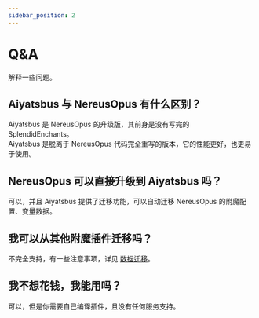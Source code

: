 ```yaml
---
sidebar_position: 2
---
```


# Q&A

解释一些问题。

## Aiyatsbus 与 NereusOpus 有什么区别？

Aiyatsbus 是 NereusOpus 的升级版，其前身是没有写完的 SplendidEnchants。
<br>Aiyatsbus 是脱离于 NereusOpus 代码完全重写的版本，它的性能更好，也更易于使用。

## NereusOpus 可以直接升级到 Aiyatsbus 吗？

可以，并且 Aiyatsbus 提供了迁移功能，可以自动迁移 NereusOpus 的附魔配置、变量数据。

## 我可以从其他附魔插件迁移吗？

不完全支持，有一些注意事项，详见 [数据迁移](start/migrate)。

## 我不想花钱，我能用吗？

可以，但是你需要自己编译插件，且没有任何服务支持。